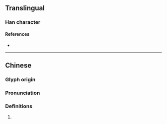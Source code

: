 {{character info}}
==Translingual==

===Han character===
{{Han char|rn=75|rad=木|as=07|sn=11|four=45996|canj=DDL|ids=⿰木束}}

====References====
* {{Han ref|kx=0527.240|dkj=14824|dj=0916.170|hdz=21211.010|uh=6880|ud=26752|bh=D5C7|bd=54727}}

----

==Chinese==
{{zh-forms}}

===Glyph origin===
{{Han etym}}

===Pronunciation===
{{zh-pron
|m=sù
|c=saak3
|mc=y
|oc=y
|cat=
}}

===Definitions===
{{zh-hanzi}}

# {{rfdef|zh}}